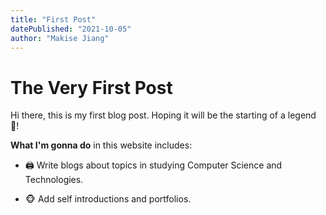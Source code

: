 ```yaml
---
title: "First Post"
datePublished: "2021-10-05"
author: "Makise Jiang"
---
```

# The Very First Post

Hi there, this is my first blog post. Hoping it will be the starting of a legend 🚀!

**What I'm gonna do** in this website includes:

- 🖨 Write blogs about topics in studying Computer Science and Technologies.

- 🐵 Add self introductions and portfolios. 